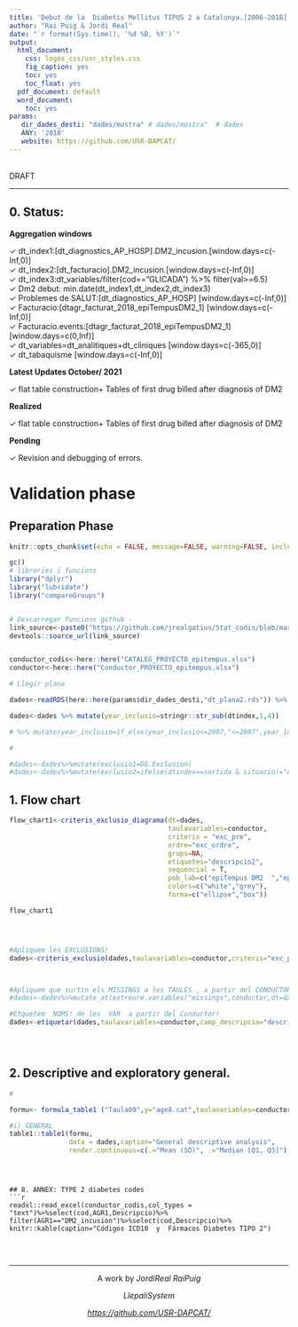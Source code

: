 ```yaml
---
title: 'Debut de la  Diabetis Mellitus TIPUS 2 a Catalunya.[2006-2018] '
author: "Rai Puig & Jordi Real"
date: "`r format(Sys.time(), '%d %B, %Y')`"
output: 
  html_document:
    css: logos_css/usr_styles.css
    fig_caption: yes
    toc: yes
    toc_float: yes
  pdf_document: default
  word_document:
    toc: yes
params:
   dir_dades_desti: "dades/mostra" # dades/mostra"  # dades 
   ANY: '2018'
   website: https://github.com/USR-DAPCAT/
---
```

&nbsp;
<script>
   $(document).ready(function() {
     $head = $('#header');
     $head.prepend('<img src=\"https://www.idiapjgol.org/images/logo.png\" style=\"float: right ;width: 130px;\"/>')
     $head.prepend('<img src=\"https://avatars2.githubusercontent.com/u/57066591?s=200&v=4\" style=\"margin-left:25% ;width: 80px;\"/>')
     $head.prepend('<img src=\"logos_css/logoDAP_Cat.png\" style=\"float: left:1;width: 185px;\"/>')
   });
</script>


<div class="watermark">DRAFT</div>

****

## 0. Status:

**Aggregation windows**

&check; dt_index1:[dt_diagnostics_AP_HOSP].DM2_incusion.[window.days=c(-Inf,0)] <br/>
&check; dt_index2:[dt_facturacio].DM2_incusion.[window.days=c(-Inf,0)] <br/>
&check; dt_index3:dt_variables/filter(cod=="GLICADA") %>% filter(val>=6.5) <br/>
&check; Dm2 debut: min.date(dt_index1,dt_index2,dt_index3) <br/>
&check; Problemes de SALUT:[dt_diagnostics_AP_HOSP] [window.days=c(-Inf,0)] <br/>
&check; Facturacio:[dtagr_facturat_2018_epiTempusDM2_1] [window.days=c(-Inf,0)] <br/>
&check; Facturacio.events:[dtagr_facturat_2018_epiTempusDM2_1] [window.days=c(0,Inf)] <br/>
&check; dt_variables=dt_analitiques+dt_cliniques [window.days=c(-365,0)] <br/>
&check; dt_tabaquisme [window.days=c(-Inf,0)] <br/>



**Latest Updates   October/ 2021** 

&check;   flat table construction+ Tables of first drug billed after diagnosis of DM2    <br/>


 
**Realized**

&check;   flat table construction+ Tables of first drug billed after diagnosis of DM2    <br/>


**Pending**

&check; Revision and debugging of errors.   <br/>

# Validation phase

## Preparation Phase


```r
knitr::opts_chunk$set(echo = FALSE, message=FALSE, warning=FALSE, include=F,size="huge")

gc()
# libreries i funcions
library("dplyr")
library("lubridate")
library("compareGroups")


# Descarregar funcions github -
link_source<-paste0("https://github.com/jrealgatius/Stat_codis/blob/master/funcions_propies.R","?raw=T")
devtools::source_url(link_source)


conductor_codis<-here::here("CATALEG_PROYECTO_epitempus.xlsx")
conductor<-here::here("Conductor_PROYECTO_epitempus.xlsx")

```


```r
# Llegir plana

dades<-readRDS(here::here(params$dir_dades_desti,"dt_plana2.rds")) %>% as_tibble()


```

```r


dades<-dades %>% mutate(year_inclusio=stringr::str_sub(dtindex,1,4)) 

# %>% mutate(year_inclusio=if_else(year_inclusio<=2007,"<=2007",year_inclusio))

#

#dades<-dades%>%mutate(exclusio1=DG.Exclusion)
#dades<-dades%>%mutate(exclusio2=ifelse(dtindex==sortida & situacio!="A",1,0))


```

## 1. Flow chart 
```r



flow_chart1<-criteris_exclusio_diagrama(dt=dades,
                                        taulavariables=conductor,
                                        criteris = "exc_pre",
                                        ordre="exc_ordre",
                                        grups=NA,
                                        etiquetes="descripcio2",
                                        sequencial = T,
                                        pob_lab=c("epiTempus DM2  ","epiTempus DM2 without exclusions"),
                                        colors=c("white","grey"),
                                        forma=c("ellipse","box"))

flow_chart1




#Apliquem les EXCLUSIONS!
dades<-criteris_exclusio(dades,taulavariables=conductor,criteris="exc_pre")



#Apliquem que surtin els MISSINGS a les TAULES , a partir del CONDUCTOR!
#dades<-dades%>%mutate_at(extreure.variables("missings",conductor,dt=dades),as.factor)

#Etquetem  NOMS! de les  VAR  a partir del Conductor!
dades<-etiquetar(dades,taulavariables=conductor,camp_descripcio="descripcio2")





```






## 2. Descriptive and exploratory general.
```r
#

formu<- formula_table1 ("Taula00",y="age8.cat",taulavariables=conductor,dt=dades)

#i) GENERAL
table1::table1(formu,
               data = dades,caption="General descriptive analysis",
               render.continuous=c(.="Mean (SD)", .="Median [Q1, Q3]"),render.categorical="FREQ (PCTnoNA%)",topclass="Rtable1-zebra")



```


  
```


## 8. ANNEX: TYPE 2 diabetes codes
```r

readxl::read_excel(conductor_codis,col_types = "text")%>%select(cod,AGR1,Descripcio)%>% filter(AGR1=="DM2_incusion")%>%select(cod,Descripcio)%>% knitr::kable(caption="Códigos ICD10  y  Fármacos Diabetes TIPO 2")


```


&nbsp;
<hr />
<p style="text-align: center;">A work by $Jordi Real$ $Rai Puig$ </a></p>
<p style="text-align: center;">$Llepali System$ </a></p>
<p style="text-align: center;"><span style="color: #808080;"><em><https://github.com/USR-DAPCAT/></em></span></p>



